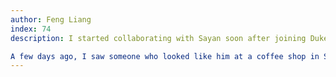 ```yaml
---
author: Feng Liang
index: 74
description: I started collaborating with Sayan soon after joining Duke. I don’t even remember how it began—he just popped into my office one day and invited me to join a nearly finished paper. That was Sayan: always generous, always welcoming. He was someone I could turn to for help without pretense. He shared his grant proposals, promotion materials—things people usually guard—without me even asking, just because he thought I might need them.

A few days ago, I saw someone who looked like him at a coffee shop in San Francisco. For a brief moment, I thought, Could that be Sayan? Then came the next thought: No, it can never be him anymore.
---
```

